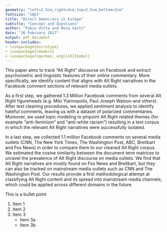 ```yaml
---
geometry: "left=2.5cm,right=4cm,top=2.5cm,bottom=2cm"
fontsize: "18pt"
title: "Direct Democracy in Europe"
subtitle: "Concept and Questions"
author: "Fabio Votta and Rosa Seitz"
date: "26 February 2017"
output: pdf_document
header-includes:
- \usepackage{microtype}
- \usepackage{lmodern}
- \usepackage[ngerman, english]{babel}
---
```


\pagenumbering{gobble}

\vspace{1cm}

This paper aims to track "Alt Right" discourse on Facebook and extract psychometric and linguistic features of their online commentary. More specifically, we identify content that aligns with Alt Right narratives in the Facebook comment sections of relevant media outlets.

As a first step, we gathered 1.3 Million Facebook comments from several Alt Right figureheads (e.g. Milo Yiannopolis, Paul Joseph Watson and others). After text cleaning procedures, we applied sentiment analysis to identify hateful comments, leaving us with a dataset of polarized commentaries. Moreover, we used topic modeling to pinpoint Alt Right related themes (for example "anti-feminism" and "anti-white racism") resulting in a text corpus in which the relevant Alt Right narratives were successfully isolated. 
 
In a last step, we collected 1.1 million Facebook comments on several media outlets (CNN, The New York Times, The Washington Post, ABC, Breitbart and Fox News) in order to compare them to our cleaned Alt Right corpus. We estimated the cosine similarity between the document term matrices to unravel the prevalence of Alt Right discourse on media outlets. We find that Alt Right narratives are mostly found on Fox News and Breitbart, but they can also be tracked on mainstream media outlets such as CNN and The Washington Post. Our results provide a first methodological attempt at classifying Alt Right content and its spread into mainstream media channels, which could be applied across different domains in the future.

This is a bullet point

1. Item 1
2. Item 2
3. Item 3
    + Item 3a
    + Item 3b
 
 
\vspace{.5cm}
